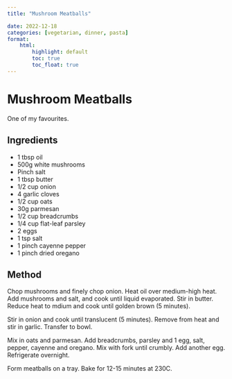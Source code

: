 ```yaml
---
title: "Mushroom Meatballs"

date: 2022-12-18
categories: [vegetarian, dinner, pasta]
format:
    html:
        highlight: default
        toc: true
        toc_float: true
---
```


# Mushroom Meatballs

One of my favourites.

## Ingredients

* 1 tbsp oil
* 500g white mushrooms
* Pinch salt
* 1 tbsp butter
* 1/2 cup onion
* 4 garlic cloves
* 1/2 cup oats
* 30g parmesan
* 1/2 cup breadcrumbs
* 1/4 cup flat-leaf parsley
* 2 eggs
* 1 tsp salt
* 1 pinch cayenne pepper
* 1 pinch dried oregano


## Method

Chop mushrooms and finely chop onion. Heat oil over
medium-high heat. Add mushrooms and salt, and cook until liquid evaporated. Stir in butter. Reduce heat to mdium and cook until golden brown (5 minutes).

Stir in onion and cook until translucent (5 minutes). Remove from heat and stir in garlic. Transfer to bowl. 

Mix in oats and parmesan. Add breadcrumbs, parsley and 1 egg, salt, pepper, cayenne and oregano. Mix with fork until crumbly. Add another egg. Refrigerate overnight. 

Form meatballs on a tray. Bake for 12-15 minutes at 230C.
